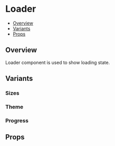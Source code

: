 
<Meta title="Components/Loader" component={Loader} />

<!--- Component template -->


<!--- Component documentation -->

# Loader

- [Overview](#overview)
- [Variants](#variants)
- [Props](#props)

## Overview

Loader component is used to show loading state.

<Canvas>
  <Loader />
</Canvas>

## Variants

### Sizes

<Canvas>
  <Story name="Sizes">
    <Loader />
    <Loader size="medium" />
  </Story>
</Canvas>

### Theme

<Canvas>
  <Story name="Theme">
    <Flex
      css={{
        flex: 1,
        gap: 32,
        p: 32,
        alignItems: 'center',
        background: 'black',
      }}>
      <Loader theme="light" />
      <Loader size="medium" theme="light" />
    </Flex>
  </Story>
</Canvas>

### Progress

<Canvas>
  <Story name="Progress">
    <Loader value={33} isIndeterminate={false} />
    <ProgressLoader size="medium" />
  </Story>
</Canvas>

## Props

<ArgsTable of={Loader} />
